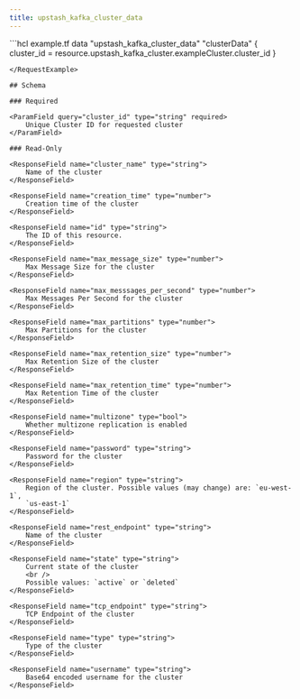 ```yaml
---
title: upstash_kafka_cluster_data
---
```


<RequestExample>
```hcl example.tf
data "upstash_kafka_cluster_data" "clusterData" {
  cluster_id = resource.upstash_kafka_cluster.exampleCluster.cluster_id
}

```
</RequestExample>

## Schema

### Required

<ParamField query="cluster_id" type="string" required>
    Unique Cluster ID for requested cluster
</ParamField>

### Read-Only

<ResponseField name="cluster_name" type="string">
    Name of the cluster
</ResponseField>

<ResponseField name="creation_time" type="number">
    Creation time of the cluster
</ResponseField>

<ResponseField name="id" type="string">
    The ID of this resource.
</ResponseField>

<ResponseField name="max_message_size" type="number">
    Max Message Size for the cluster
</ResponseField>

<ResponseField name="max_messsages_per_second" type="number">
    Max Messages Per Second for the cluster
</ResponseField>

<ResponseField name="max_partitions" type="number">
    Max Partitions for the cluster
</ResponseField>

<ResponseField name="max_retention_size" type="number">
    Max Retention Size of the cluster
</ResponseField>

<ResponseField name="max_retention_time" type="number">
    Max Retention Time of the cluster
</ResponseField>

<ResponseField name="multizone" type="bool">
    Whether multizone replication is enabled
</ResponseField>

<ResponseField name="password" type="string">
    Password for the cluster
</ResponseField>

<ResponseField name="region" type="string">
    Region of the cluster. Possible values (may change) are: `eu-west-1`,
    `us-east-1`
</ResponseField>

<ResponseField name="rest_endpoint" type="string">
    Name of the cluster
</ResponseField>

<ResponseField name="state" type="string">
    Current state of the cluster
    <br />
    Possible values: `active` or `deleted`
</ResponseField>

<ResponseField name="tcp_endpoint" type="string">
    TCP Endpoint of the cluster
</ResponseField>

<ResponseField name="type" type="string">
    Type of the cluster
</ResponseField>

<ResponseField name="username" type="string">
    Base64 encoded username for the cluster
</ResponseField>
